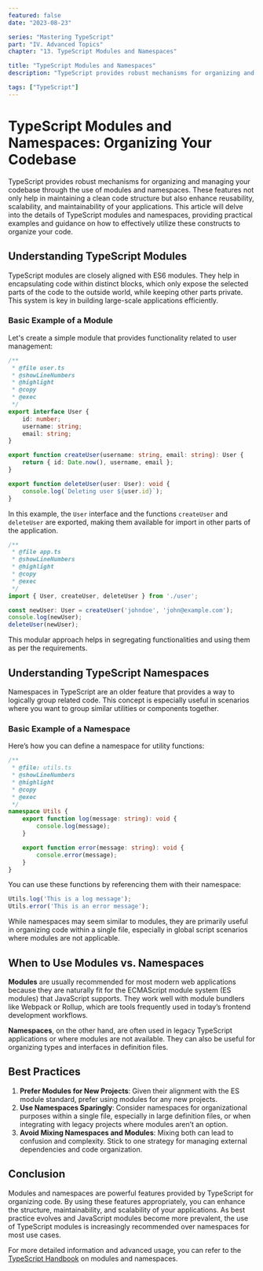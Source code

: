 ```yaml
---
featured: false
date: "2023-08-23"

series: "Mastering TypeScript"
part: "IV. Advanced Topics"
chapter: "13. TypeScript Modules and Namespaces"

title: "TypeScript Modules and Namespaces"
description: "TypeScript provides robust mechanisms for organizing and managing your codebase through the use of modules and namespaces. These features not only help in maintaining a clean code structure but also enhance reusability, scalability, and maintainability of your applications. This article will delve into the details of TypeScript modules and namespaces, providing practical examples and guidance on how to effectively utilize these constructs to organize your code."

tags: ["TypeScript"]
---
```


# TypeScript Modules and Namespaces: Organizing Your Codebase

TypeScript provides robust mechanisms for organizing and managing your codebase through the use of modules and namespaces. These features not only help in maintaining a clean code structure but also enhance reusability, scalability, and maintainability of your applications. This article will delve into the details of TypeScript modules and namespaces, providing practical examples and guidance on how to effectively utilize these constructs to organize your code.

## Understanding TypeScript Modules

TypeScript modules are closely aligned with ES6 modules. They help in encapsulating code within distinct blocks, which only expose the selected parts of the code to the outside world, while keeping other parts private. This system is key in building large-scale applications efficiently.

### Basic Example of a Module

Let's create a simple module that provides functionality related to user management:

```typescript
/**
 * @file user.ts
 * @showLineNumbers
 * @highlight
 * @copy
 * @exec
 */
export interface User {
    id: number;
    username: string;
    email: string;
}

export function createUser(username: string, email: string): User {
    return { id: Date.now(), username, email };
}

export function deleteUser(user: User): void {
    console.log(`Deleting user ${user.id}`);
}
```

In this example, the `User` interface and the functions `createUser` and `deleteUser` are exported, making them available for import in other parts of the application.

```typescript
/**
 * @file app.ts
 * @showLineNumbers
 * @highlight
 * @copy
 * @exec
 */
import { User, createUser, deleteUser } from './user';

const newUser: User = createUser('johndoe', 'john@example.com');
console.log(newUser);
deleteUser(newUser);
```

This modular approach helps in segregating functionalities and using them as per the requirements.

## Understanding TypeScript Namespaces

Namespaces in TypeScript are an older feature that provides a way to logically group related code. This concept is especially useful in scenarios where you want to group similar utilities or components together.

### Basic Example of a Namespace

Here’s how you can define a namespace for utility functions:

```typescript
/**
 * @file: utils.ts
 * @showLineNumbers
 * @highlight
 * @copy
 * @exec
 */
namespace Utils {
    export function log(message: string): void {
        console.log(message);
    }

    export function error(message: string): void {
        console.error(message);
    }
}
```

You can use these functions by referencing them with their namespace:

```typescript
Utils.log('This is a log message');
Utils.error('This is an error message');
```

While namespaces may seem similar to modules, they are primarily useful in organizing code within a single file, especially in global script scenarios where modules are not applicable.

## When to Use Modules vs. Namespaces

**Modules** are usually recommended for most modern web applications because they are naturally fit for the ECMAScript module system (ES modules) that JavaScript supports. They work well with module bundlers like Webpack or Rollup, which are tools frequently used in today’s frontend development workflows.

**Namespaces**, on the other hand, are often used in legacy TypeScript applications or where modules are not available. They can also be useful for organizing types and interfaces in definition files.

## Best Practices

1. **Prefer Modules for New Projects**: Given their alignment with the ES module standard, prefer using modules for any new projects.
2. **Use Namespaces Sparingly**: Consider namespaces for organizational purposes within a single file, especially in large definition files, or when integrating with legacy projects where modules aren’t an option.
3. **Avoid Mixing Namespaces and Modules**: Mixing both can lead to confusion and complexity. Stick to one strategy for managing external dependencies and code organization.

## Conclusion

Modules and namespaces are powerful features provided by TypeScript for organizing code. By using these features appropriately, you can enhance the structure, maintainability, and scalability of your applications. As best practice evolves and JavaScript modules become more prevalent, the use of TypeScript modules is increasingly recommended over namespaces for most use cases.

For more detailed information and advanced usage, you can refer to the [TypeScript Handbook](https://www.typescriptlang.org/docs/handbook/modules.html) on modules and namespaces.

